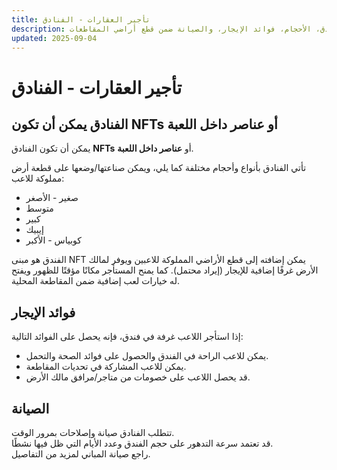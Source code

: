 ```yaml
---
title: تأجير العقارات - الفنادق
description: تفاصيل حول تأجير الفنادق، الأحجام، فوائد الإيجار، والصيانة ضمن قطع أراضي المقاطعات.
updated: 2025-09-04
---
```


# تأجير العقارات - الفنادق  

## الفنادق يمكن أن تكون NFTs أو عناصر داخل اللعبة  

يمكن أن تكون الفنادق **NFTs** أو **عناصر داخل اللعبة**.  

تأتي الفنادق بأنواع وأحجام مختلفة كما يلي، ويمكن صناعتها/وضعها على قطعة أرض مملوكة للاعب:  

<ul className="styled-list">
  <li>صغير  - الأصغر</li>
  <li>متوسط </li>
  <li>كبير </li>
  <li>إيبيك </li>
  <li>كوبياس  - الأكبر</li>
</ul>  

<div className="note-box success transparent">
  الفندق هو مبنى NFT يمكن إضافته إلى قطع الأراضي المملوكة للاعبين ويوفر لمالك الأرض غرفًا إضافية للإيجار (إيراد محتمل).  
  كما يمنح المستأجر مكانًا مؤقتًا للظهور  ويفتح له خيارات لعب إضافية ضمن المقاطعة المحلية.
</div>  

## فوائد الإيجار  

إذا استأجر اللاعب غرفة في فندق، فإنه يحصل على الفوائد التالية:  

<ul className="styled-list">
  <li>يمكن للاعب الراحة في الفندق والحصول على فوائد الصحة والتحمل.</li>
  <li>يمكن للاعب المشاركة في تحديات المقاطعة.</li>
  <li>قد يحصل اللاعب على خصومات من متاجر/مرافق مالك الأرض.</li>
</ul>  

## الصيانة  

تتطلب الفنادق صيانة وإصلاحات بمرور الوقت.  
قد تعتمد سرعة التدهور على حجم الفندق وعدد الأيام التي ظل فيها نشطًا.  
راجع صيانة المباني  لمزيد من التفاصيل.  

